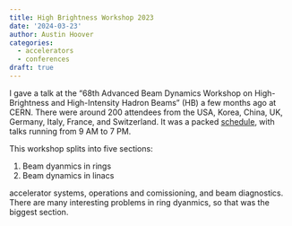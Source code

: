 ```yaml
---
title: High Brightness Workshop 2023
date: '2024-03-23'
author: Austin Hoover
categories:
  - accelerators
  - conferences
draft: true
---
```


I gave a talk at the "68th Advanced Beam Dynamics Workshop on High-Brightness and High-Intensity Hadron Beams" (HB) a few months ago at CERN. There were around 200 attendees from the USA, Korea, China, UK, Germany, Italy, France, and Switzerland.  It was a packed [schedule](https://indico.cern.ch/event/1138716/timetable/#20231009.detailed), with talks running from 9 AM to 7 PM. 

This workshop splits into five sections: 

1. Beam dyanmics in rings
2. Beam dynamics in linacs

accelerator systems, operations and comissioning, and beam diagnostics. There are many interesting problems in ring dyanmics, so that was the biggest section.   



